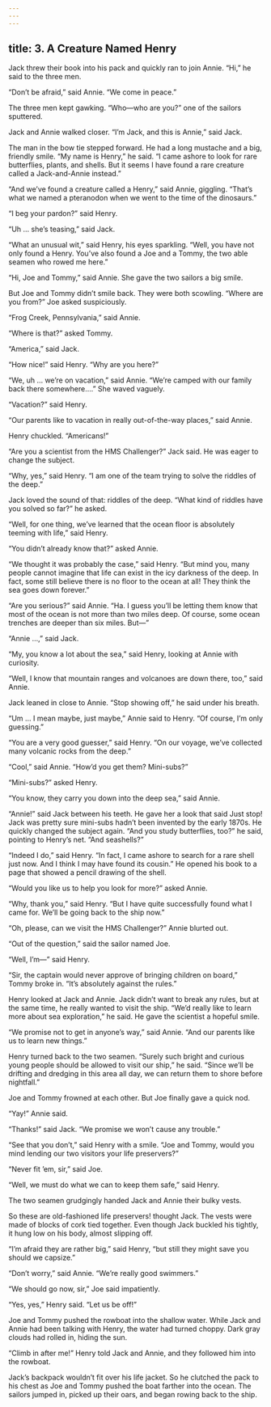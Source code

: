 ```yaml
---
---
---
```

title: 3. A Creature Named Henry
---




Jack threw their book into his pack and quickly ran to join Annie. “Hi,” he said to the three men.

“Don’t be afraid,” said Annie. “We come in peace.”

The three men kept gawking. “Who—who are you?” one of the sailors sputtered.

Jack and Annie walked closer. “I’m Jack, and this is Annie,” said Jack.

The man in the bow tie stepped forward. He had a long mustache and a big, friendly smile. “My name is Henry,” he said. “I came ashore to look for rare butterflies, plants, and shells. But it seems I have found a rare creature called a Jack-and-Annie instead.”

“And we’ve found a creature called a Henry,” said Annie, giggling. “That’s what we named a pteranodon when we went to the time of the dinosaurs.”

“I beg your pardon?” said Henry.

“Uh … she’s teasing,” said Jack.

“What an unusual wit,” said Henry, his eyes sparkling. “Well, you have not only found a Henry. You’ve also found a Joe and a Tommy, the two able seamen who rowed me here.”

“Hi, Joe and Tommy,” said Annie. She gave the two sailors a big smile.

But Joe and Tommy didn’t smile back. They were both scowling. “Where are you from?” Joe asked suspiciously.

“Frog Creek, Pennsylvania,” said Annie.

“Where is that?” asked Tommy.

“America,” said Jack.

“How nice!” said Henry. “Why are you here?”

“We, uh … we’re on vacation,” said Annie. “We’re camped with our family back there somewhere….” She waved vaguely.

“Vacation?” said Henry.

“Our parents like to vacation in really out-of-the-way places,” said Annie.

Henry chuckled. “Americans!”

“Are you a scientist from the HMS Challenger?” Jack said. He was eager to change the subject.

“Why, yes,” said Henry. “I am one of the team trying to solve the riddles of the deep.”

Jack loved the sound of that: riddles of the deep. “What kind of riddles have you solved so far?” he asked.

“Well, for one thing, we’ve learned that the ocean floor is absolutely teeming with life,” said Henry.

“You didn’t already know that?” asked Annie.

“We thought it was probably the case,” said Henry. “But mind you, many people cannot imagine that life can exist in the icy darkness of the deep. In fact, some still believe there is no floor to the ocean at all! They think the sea goes down forever.”

“Are you serious?” said Annie. “Ha. I guess you’ll be letting them know that most of the ocean is not more than two miles deep. Of course, some ocean trenches are deeper than six miles. But—”

“Annie …,” said Jack.

“My, you know a lot about the sea,” said Henry, looking at Annie with curiosity.

“Well, I know that mountain ranges and volcanoes are down there, too,” said Annie.

Jack leaned in close to Annie. “Stop showing off,” he said under his breath.

“Um … I mean maybe, just maybe,” Annie said to Henry. “Of course, I’m only guessing.”

“You are a very good guesser,” said Henry. “On our voyage, we’ve collected many volcanic rocks from the deep.”

“Cool,” said Annie. “How’d you get them? Mini-subs?”

“Mini-subs?” asked Henry.

“You know, they carry you down into the deep sea,” said Annie.

“Annie!” said Jack between his teeth. He gave her a look that said Just stop! Jack was pretty sure mini-subs hadn’t been invented by the early 1870s. He quickly changed the subject again. “And you study butterflies, too?” he said, pointing to Henry’s net. “And seashells?”

“Indeed I do,” said Henry. “In fact, I came ashore to search for a rare shell just now. And I think I may have found its cousin.” He opened his book to a page that showed a pencil drawing of the shell.

“Would you like us to help you look for more?” asked Annie.



“Why, thank you,” said Henry. “But I have quite successfully found what I came for. We’ll be going back to the ship now.”

“Oh, please, can we visit the HMS Challenger?” Annie blurted out.

“Out of the question,” said the sailor named Joe.

“Well, I’m—” said Henry.

“Sir, the captain would never approve of bringing children on board,” Tommy broke in. “It’s absolutely against the rules.”

Henry looked at Jack and Annie. Jack didn’t want to break any rules, but at the same time, he really wanted to visit the ship. “We’d really like to learn more about sea exploration,” he said. He gave the scientist a hopeful smile.

“We promise not to get in anyone’s way,” said Annie. “And our parents like us to learn new things.”

Henry turned back to the two seamen. “Surely such bright and curious young people should be allowed to visit our ship,” he said. “Since we’ll be drifting and dredging in this area all day, we can return them to shore before nightfall.”

Joe and Tommy frowned at each other. But Joe finally gave a quick nod.

“Yay!” Annie said.

“Thanks!” said Jack. “We promise we won’t cause any trouble.”

“See that you don’t,” said Henry with a smile. “Joe and Tommy, would you mind lending our two visitors your life preservers?”

“Never fit ’em, sir,” said Joe.

“Well, we must do what we can to keep them safe,” said Henry.

The two seamen grudgingly handed Jack and Annie their bulky vests.

So these are old-fashioned life preservers! thought Jack. The vests were made of blocks of cork tied together. Even though Jack buckled his tightly, it hung low on his body, almost slipping off.

“I’m afraid they are rather big,” said Henry, “but still they might save you should we capsize.”

“Don’t worry,” said Annie. “We’re really good swimmers.”

“We should go now, sir,” Joe said impatiently.

“Yes, yes,” Henry said. “Let us be off!”

Joe and Tommy pushed the rowboat into the shallow water. While Jack and Annie had been talking with Henry, the water had turned choppy. Dark gray clouds had rolled in, hiding the sun.

“Climb in after me!” Henry told Jack and Annie, and they followed him into the rowboat.

Jack’s backpack wouldn’t fit over his life jacket. So he clutched the pack to his chest as Joe and Tommy pushed the boat farther into the ocean. The sailors jumped in, picked up their oars, and began rowing back to the ship.